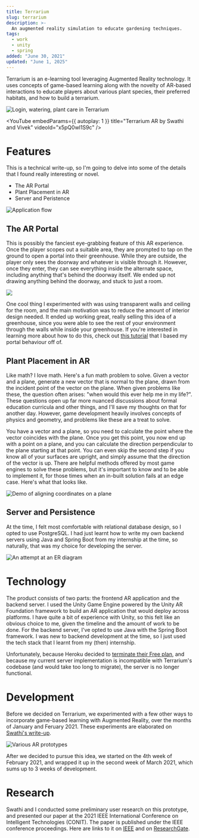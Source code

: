 ---
title: Terrarium
slug: terrarium
description: >-
  An augmented reality simulation to educate gardening techniques.
tags:
  - work
  - unity
  - spring
added: "June 30, 2021"
updated: "June 1, 2025"
---


Terrarium is an e-learning tool leveraging Augmented Reality technology.
It uses concepts of game-based learning along with the novelty of AR-based interactions to educate players about various plant species, their preferred habitats, and how to build a terrarium.

![Login, watering, plant care in Terrarium](https://tgq565ix1n.ufs.sh/f/ck6yA5hy4GoxXmG2mmEGQvom5pbZYqM3fczd6a7xjLR1Tge8)

<YouTube
  embedParams={{ autoplay: 1 }}
  title="Terrarium AR by Swathi and Vivek"
  videoId="x5pQ0wl1S9c"
/>

# Features

This is a technical write-up, so I'm going to delve into some of the details that I found really interesting or novel.

- The AR Portal
- Plant Placement in AR
- Server and Peristence

![Application flow](https://tgq565ix1n.ufs.sh/f/ck6yA5hy4Gox41IRGQJJMpmRjVxq2OHCIK7irGDec5QX3sh4)

## The AR Portal

This is possibly the fanciest eye-grabbing feature of this AR experience.
Once the player scopes out a suitable area, they are prompted to tap on the ground to open a portal into their greenhouse.
While they are outside, the player only sees the doorway and whatever is visible through it.
However, once they enter, they can see everything inside the alternate space, including anything that's behind the doorway itself.
We ended up not drawing anything behind the doorway, and stuck to just a room.

![](https://tgq565ix1n.ufs.sh/f/ck6yA5hy4GoxauosELkYM3ihGvD1WTbA0f8y6Pa74mSsVwpg)

One cool thing I experimented with was using transparent walls and ceiling for the room, and the main motivation was to reduce the amount of interior design needed.
It ended up working great, really selling this idea of a greenhouse, since you were able to see the rest of your environment through the walls while inside your greenhouse.
If you're interested in learning more about how to do this, check out [this tutorial](https://www.youtube.com/playlist?list=PLKIKuXdn4ZMhwJmPnYI0e7Ixv94ZFPvEP) that I based my portal behaviour off of.

## Plant Placement in AR

Like math? I love math. Here's a fun math problem to solve.
Given a vector and a plane, generate a new vector that is normal to the plane, drawn from the incident point of the vector on the plane.
When given problems like these, the question often arises: "when would this ever help me in my life?".
These questions open up far more nuanced discussions about formal education curricula and other things, and I'll save my thoughts on that for another day.
However, game development heavily involves concepts of physics and geometry, and problems like these are a treat to solve.

You have a vector and a plane, so you need to calculate the point where the vector coincides with the plane.
Once you get this point, you now end up with a point on a plane, and you can calculate the direction perpendicular to the plane starting at that point.
You can even skip the second step if you know all of your surfaces are upright, and simply assume that the direction of the vector is up.
There are helpful methods offered by most game engines to solve these problems, but it's important to know and to be able to implement it, for those times when an in-built solution fails at an edge case.
Here's what that looks like.

![Demo of aligning coordinates on a plane](https://tgq565ix1n.ufs.sh/f/ck6yA5hy4GoxZeEL5NVPX416GnIb0omchus2x5lSNrvOW7gL)

## Server and Persistence

At the time, I felt most comfortable with relational database design, so I opted to use <TechLogo name="postgresql" followColorScheme /> PostgreSQL.
I had just learnt how to write my own backend servers using <TechLogo name="java" followColorScheme /> Java and <TechLogo name="spring" followColorScheme /> Spring Boot from my internship at the time, so naturally, that was my choice for developing the server.

![An attempt at an ER diagram](https://tgq565ix1n.ufs.sh/f/ck6yA5hy4GoxY1U7K11gFBRv2gyCwT9lM4LeOGqHDxEoKfVb)

# Technology

The product consists of two parts: the frontend AR application and the backend server.
I used the Unity Game Engine powered by the Unity AR Foundation framework to build an AR application that would deploy across platforms.
I have quite a bit of experience with <TechLogo name="unity" followColorScheme /> Unity, so this felt like an obvious choice to me, given the timeline and the amount of work to be done.
For the backend server, I've opted to use <TechLogo name="java" followColorScheme /> Java with the <TechLogo name="spring" followColorScheme /> Spring Boot framework. I was new to backend development at the time, so I just used the tech stack that I learnt from my (then) internship.

Unfortunately, because Heroku decided to [terminate their Free plan](https://www.heroku.com/blog/next-chapter), and because my current server implementation is incompatible with Terrarium's codebase (and would take too long to migrate), the server is no longer functional.

# Development

Before we decided on Terrarium, we experimented with a few other ways to incorporate game-based learning with Augmented Reality, over the months of January and Feruary 2021.
These experiments are elaborated on [Swathi's write-up](https://swathibalaji.com/terrarium).

![Various AR prototypes](https://tgq565ix1n.ufs.sh/f/ck6yA5hy4GoxnbWgjgNGk0vhIULfMSglJzOb4cEaFZHeNo39)

After we decided to pursue this idea, we started on the 4th week of February 2021, and wrapped it up in the second week of March 2021, which sums up to 3 weeks of development.

# Research

Swathi and I conducted some preliminary user research on this prototype, and presented our paper at the 2021 IEEE International Conference on Intelligent Technologies (CONIT).
The paper is published under the IEEE conference proceedings.
Here are links to it on [IEEE](http://dx.doi.org/10.1109/CONIT51480.2021.9498304) and on [ResearchGate](https://www.researchgate.net/publication/353697031).
